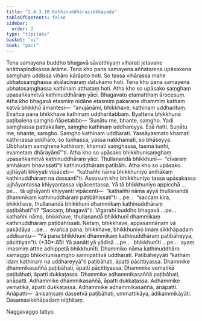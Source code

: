 ```yaml
---
title: "2.4.3.10 Kathinuddhārasikkhāpada"
tableOfContents: false
sidebar:
  order: 2
type: "tipitaka"
basket: "vi"
book: "paci"
---
```



<DynamicBreadcrumb />

<Division number="925" book="paci" bookNo="2" page="377">

<Paragraph number="2872" book="paci">
Tena samayena buddho bhagavā sāvatthiyaṃ viharati jetavane anāthapiṇḍikassa ārāme. Tena kho pana samayena aññatarena upāsakena saṃghaṃ uddissa vihāro kārāpito hoti. So tassa vihārassa mahe ubhatosaṃghassa akālacīvaraṃ dātukāmo hoti. Tena kho pana samayena ubhatosaṃghassa kathinaṃ atthataṃ hoti. Atha kho so upāsako saṃghaṃ upasaṅkamitvā kathinuddhāraṃ yāci. Bhagavato etamatthaṃ ārocesuṃ. Atha kho bhagavā etasmiṃ nidāne etasmiṃ pakaraṇe dhammiṃ kathaṃ katvā bhikkhū āmantesi—  “anujānāmi, bhikkhave, kathinaṃ uddharituṃ. Evañca pana bhikkhave kathinaṃ uddharitabbaṃ. Byattena bhikkhunā paṭibalena saṃgho ñāpetabbo—
</Paragraph>

</Division>
<Division number="926" book="paci" bookNo="2" page="377">

<Paragraph number="2873" book="paci">
‘Suṇātu me, bhante, saṃgho. Yadi saṃghassa pattakallaṃ, saṃgho kathinaṃ uddhareyya. Esā ñatti.
</Paragraph>

<Paragraph number="2874" book="paci">
Suṇātu me, bhante, saṃgho. Saṃgho kathinaṃ uddharati. Yassāyasmato khamati kathinassa uddhāro, so tuṇhassa; yassa nakkhamati, so bhāseyya.
</Paragraph>

<Paragraph number="2875" book="paci">
Ubbhataṃ saṃghena kathinaṃ, khamati saṃghassa, tasmā tuṇhī, evametaṃ dhārayāmī’”ti.
</Paragraph>

</Division>
<Division number="927" book="paci" bookNo="2" page="377">

<Paragraph number="2876" book="paci">
Atha kho so upāsako bhikkhunisaṃghaṃ upasaṅkamitvā kathinuddhāraṃ yāci. Thullanandā bhikkhunī—  “cīvaraṃ amhākaṃ bhavissatī”ti kathinuddhāraṃ paṭibāhi. Atha kho so upāsako ujjhāyati khiyyati vipāceti—  “kathañhi nāma bhikkhuniyo amhākaṃ kathinuddhāraṃ na dassantī”ti.
</Paragraph>

<Paragraph number="2877" book="paci">
Assosuṃ kho bhikkhuniyo tassa upāsakassa ujjhāyantassa khiyyantassa vipācentassa. Yā tā bhikkhuniyo appicchā …pe…  tā ujjhāyanti khiyyanti vipācenti—  “kathañhi nāma ayyā thullanandā dhammikaṃ kathinuddhāraṃ paṭibāhissatī”ti …pe…  “saccaṃ kira, bhikkhave, thullanandā bhikkhunī dhammikaṃ kathinuddhāraṃ paṭibāhatī”ti? “Saccaṃ, bhagavā”ti. Vigarahi buddho bhagavā …pe…  kathañhi nāma, bhikkhave, thullanandā bhikkhunī dhammikaṃ kathinuddhāraṃ paṭibāhissati. Netaṃ, bhikkhave, appasannānaṃ vā pasādāya …pe…  evañca pana, bhikkhave, bhikkhuniyo imaṃ sikkhāpadaṃ uddisantu—
</Paragraph>

</Division>
<Division number="928" book="paci" bookNo="2" page="378">

<Paragraph number="2878" book="paci">
<Emphasis>“Yā pana bhikkhunī dhammikaṃ kathinuddhāraṃ paṭibāheyya, pācittiyan”</Emphasis>ti. (*30*:<Emphasis>85</Emphasis>)
</Paragraph>

</Division>
<Division number="929" book="paci" bookNo="2" page="378">

<Paragraph number="2879" book="paci">
<Emphasis>Yā panā</Emphasis>ti yā yādisā …pe…  <Emphasis>bhikkhunī</Emphasis>ti …pe…  ayaṃ imasmiṃ atthe adhippetā bhikkhunīti.
</Paragraph>

<Paragraph number="2880" book="paci">
<Emphasis>Dhammiko</Emphasis> nāma kathinuddhāro samaggo bhikkhunisaṃgho sannipatitvā uddharati.
</Paragraph>

<Paragraph number="2881" book="paci">
<Emphasis>Paṭibāheyyā</Emphasis>ti “kathaṃ idaṃ kathinaṃ na uddhareyyā”ti paṭibāhati, āpatti pācittiyassa.
</Paragraph>

</Division>
<Division number="930" book="paci" bookNo="2" page="378">

<Paragraph number="2882" book="paci">
Dhammike dhammikasaññā paṭibāhati, āpatti pācittiyassa. Dhammike vematikā paṭibāhati, āpatti dukkaṭassa. Dhammike adhammikasaññā paṭibāhati, anāpatti. Adhammike dhammikasaññā, āpatti dukkaṭassa. Adhammike vematikā, āpatti dukkaṭassa. Adhammike adhammikasaññā, anāpatti.
</Paragraph>

</Division>
<Division number="931" book="paci" bookNo="2" page="378">

<Paragraph number="2883" book="paci">
Anāpatti—  ānisaṃsaṃ dassetvā paṭibāhati, ummattikāya, ādikammikāyāti.

</Paragraph>
</Division>

<Paragraph number="2884" type="center" book="paci">
Dasamasikkhāpadaṃ niṭṭhitaṃ.

  
Naggavaggo tatiyo.
</Paragraph>